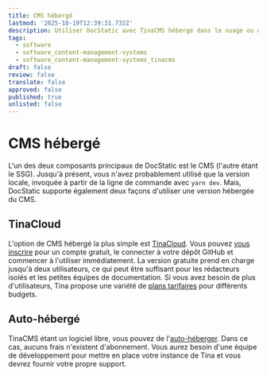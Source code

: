 ```yaml
---
title: CMS hébergé
lastmod: '2025-10-19T12:39:31.732Z'
description: Utiliser DocStatic avec TinaCMS hébergé dans le nuage ou auto-hébergé.
tags:
  - software
  - software_content-management-systems
  - software_content-management-systems_tinacms
draft: false
review: false
translate: false
approved: false
published: true
unlisted: false
---
```


# CMS hébergé

L'un des deux composants principaux de DocStatic est le CMS (l'autre étant le SSG). Jusqu'à présent, vous n'avez probablement utilisé que la version locale, invoquée à partir de la ligne de commande avec `yarn dev`. Mais, DocStatic supporte également deux façons d'utiliser une version hébergée du CMS.

## TinaCloud

L'option de CMS hébergé la plus simple est [TinaCloud](https://tina.io/docs/tinacloud). Vous pouvez [vous inscrire](https://app.tina.io/register) pour un compte gratuit, le connecter à votre dépôt GitHub et commencer à l'utiliser immédiatement. La version gratuite prend en charge jusqu'à deux utilisateurs, ce qui peut être suffisant pour les rédacteurs isolés et les petites équipes de documentation. Si vous avez besoin de plus d'utilisateurs, Tina propose une variété de [plans tarifaires](https://tina.io/pricing) pour différents budgets.

## Auto-hébergé

TinaCMS étant un logiciel libre, vous pouvez de l'[auto-héberger](https://tina.io/docs/self-hosted/overview). Dans ce cas, aucuns frais n'existent d'abonnement. Vous aurez besoin d'une équipe de développement pour mettre en place votre instance de Tina et vous devrez fournir votre propre support.
